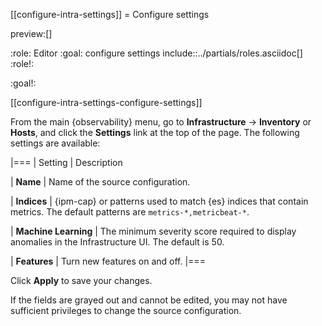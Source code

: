 [[configure-intra-settings]]
= Configure settings

preview:[]

:role: Editor
:goal: configure settings
include::../partials/roles.asciidoc[]
:role!:

:goal!:

[[configure-intra-settings-configure-settings]]

From the main {observability} menu, go to **Infrastructure** → **Inventory** or **Hosts**,
and click the **Settings** link at the top of the page.
The following settings are available:

|===
| Setting | Description

| **Name**
| Name of the source configuration.

| **Indices**
| {ipm-cap} or patterns used to match {es} indices that contain metrics. The default patterns are `metrics-*,metricbeat-*`.

| **Machine Learning**
| The minimum severity score required to display anomalies in the Infrastructure UI. The default is 50.

| **Features**
| Turn new features on and off.
|===

Click **Apply** to save your changes.

If the fields are grayed out and cannot be edited, you may not have sufficient privileges to change the source configuration.
